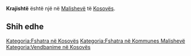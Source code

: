 {{Fshat në 
 | Emri                = Krajishtë
 | EmriAlt                = 
 | NAME_SHORT_FORM=      
 | NAME_GENERIC=      
 | NAME_SORT_NAME_RO=      KRAJISHTE
 | FULL_NAME_RO = Krajishtë
 | FULL_NAME_ND_RO=Krajishte
 | SORT_NAME_RG=KRAJISHTE
 | FULL_NAME_RG=Krajishtë
 | FULL_NAME_ND_RG=Krajishte
 | SRP_NAME_SHORT_FORM=      
 | SRP_NAME_GENERIC=      
 | SRP_NAME_SORT_NAME_RO=      
 | SRP_FULL_NAME_RO = 
 | SRP_FULL_NAME_ND_RO=
 | SRP_SORT_NAME_RG=
 | SRP_FULL_NAME_RG=
 | SRP_FULL_NAME_ND_RG=
 | Emri (Rasa dhanore) = 
 | Figura              = 
 | Shteti              = Kosovo
 | Komuna              = Malishevë
 | Kodi postar         = 
 | Sipërfaqja          = 

 | Popullsia           = 

 | Regj. i popullsisë  = 
 | Dend. e popullsisë  = 
 | Faqja zyrtare       = 
 <!--- Koordinatat ----> 
 | Gjerësia            = 42.493889
 | Gjatësia            = 21.047778
 | Lartësia            = 
}}
'''Krajishtë''' është një [[]] në [[Malishevë]] të [[Kosovës]].

<!-- == Gjeografia == -->
<!-- == Historia == -->
<!-- == Demografia == -->
== Shih edhe ==
{{Komuna Malishevë}}
{{Kosovo-Administrata-Cung}}

[[Kategoria:Fshatra në Kosovës]]
[[Kategoria:Fshatra në Kommunes Malishevë]]
[[Kategoria:Vendbanime në Kosovës]]